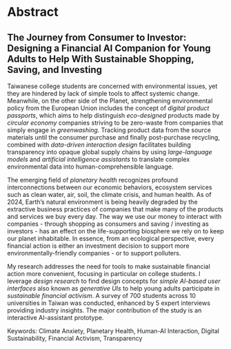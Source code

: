 # Abstract

::: {.content-hidden when-format="pdf"}

## The Journey from Consumer to Investor: Designing a Financial AI Companion for Young Adults to Help With Sustainable Shopping, Saving, and Investing

:::

Taiwanese college students are concerned with environmental issues, yet they are hindered by lack of simple tools to affect systemic change. Meanwhile, on the other side of the Planet, strengthening environmental policy from the European Union includes the concept of *digital product passports*, which aims to help distinguish *eco-designed* products made by *circular economy* companies striving to be zero-waste from companies that simply engage in *greenwashing*. Tracking product data from the source materials until the consumer purchase and finally post-purchase recycling, combined with *data-driven interaction design* facilitates building transparency into opaque global supply chains by using *large-language models* and *artificial intelligence assistants* to translate complex environmental data into human-comprehensible language.

The emerging field of *planetary health* recognizes profound interconnections between our economic behaviors, ecosystem services such as clean water, air, soil, the climate crisis, and human health. As of 2024, Earth's natural environment is being heavily degraded by the extractive business practices of companies that make many of the products and services we buy every day. The way we use our money to interact with companies - through shopping as consumers and saving / investing as investors - has an effect on the life-supporting biosphere we rely on to keep our planet inhabitable. In essence, from an ecological perspective, every financial action is either an investment decision to support more environmentally-friendly companies - or to support polluters.

My research addresses the need for tools to make sustainable financial action more convenient, focusing in particular on college students. I leverage *design research* to find design concepts for *simple AI-based user interfaces* also known as *generative UIs* to help young adults participate in *sustainable financial activism*. A survey of 700 students across 10 universities in Taiwan was conducted, enhanced by 5 expert interviews providing industry insights. The major contribution of the study is an interactive AI-assistant prototype.

Keywords: Climate Anxiety, Planetary Health, Human-AI Interaction, Digital Sustainability, Financial Activism, Transparency